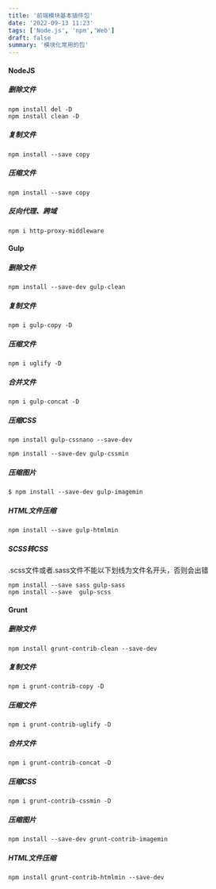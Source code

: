 ```yaml
---
title: '前端模块基本插件包'
date: '2022-09-13 11:23'
tags: ['Node.js', 'npm','Web']
draft: false
summary: '模块化常用的包'
---
```


#### NodeJS


##### 删除文件
```JS
npm install del -D
npm install clean -D
```
##### 复制文件
```JS
npm install --save copy
```
##### 压缩文件
```JS
npm install --save copy
```
##### 反向代理、跨域
```JS
npm i http-proxy-middleware
```


#### Gulp


##### 删除文件
```JS
npm install --save-dev gulp-clean
```

##### 复制文件
```JS
npm i gulp-copy -D
```

##### 压缩文件
```JS
npm i uglify -D
```

##### 合并文件
```JS
npm i gulp-concat -D
```

##### 压缩CSS
```JS
npm install gulp-cssnano --save-dev

npm install --save-dev gulp-cssmin
```
##### 压缩图片
```JS
$ npm install --save-dev gulp-imagemin
```

##### HTML文件压缩
```JS
npm install --save gulp-htmlmin
```

##### SCSS转CSS


.scss文件或者.sass文件不能以下划线为文件名开头，否则会出错



```JS
npm install --save sass gulp-sass
npm install --save  gulp-scss
```



#### Grunt


##### 删除文件
```JS
npm install grunt-contrib-clean --save-dev
```
##### 复制文件
```JS
npm i grunt-contrib-copy -D
```
##### 压缩文件
```JS
npm i grunt-contrib-uglify -D
```

##### 合并文件
```JS
npm i grunt-contrib-concat -D
```
##### 压缩CSS
```JS
npm i grunt-contrib-cssmin -D
```

##### 压缩图片
```JS
npm install --save-dev grunt-contrib-imagemin
```
##### HTML文件压缩
```JS
npm install grunt-contrib-htmlmin --save-dev
```


